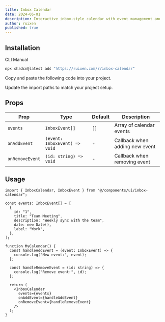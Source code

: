 ```yaml
---
title: Inbox Calendar
date: 2024-06-01
description: Interactive inbox-style calendar with event management and scrollable timeline
author: ruixen
published: true
---
```


<ComponentPreview name="inbox-calendar-demo" category="calendars" />

## Installation

<Tabs defaultValue="cli">

<TabsList>
  <TabsTrigger value="cli">CLI</TabsTrigger>
  <TabsTrigger value="manual">Manual</TabsTrigger>
</TabsList>
<TabsContent value="cli">

```bash
npx shadcn@latest add "https://ruixen.com/r/inbox-calendar"
```

</TabsContent>

<TabsContent value="manual">

<Steps>

<Step>Copy and paste the following code into your project.</Step>

<ComponentSource name="inbox-calendar" />

<Step>Update the import paths to match your project setup.</Step>

</Steps>

</TabsContent>

</Tabs>

## Props

| Prop            | Type                          | Default | Description                    |
| --------------- | ----------------------------- | ------- | ------------------------------ |
| `events`        | `InboxEvent[]`                | `[]`    | Array of calendar events       |
| `onAddEvent`    | `(event: InboxEvent) => void` | -       | Callback when adding new event |
| `onRemoveEvent` | `(id: string) => void`        | -       | Callback when removing event   |

## Usage

```tsx
import { InboxCalendar, InboxEvent } from "@/components/ui/inbox-calendar";

const events: InboxEvent[] = [
  {
    id: "1",
    title: "Team Meeting",
    description: "Weekly sync with the team",
    date: new Date(),
    label: "Work",
  },
];

function MyCalendar() {
  const handleAddEvent = (event: InboxEvent) => {
    console.log("New event:", event);
  };

  const handleRemoveEvent = (id: string) => {
    console.log("Remove event:", id);
  };

  return (
    <InboxCalendar
      events={events}
      onAddEvent={handleAddEvent}
      onRemoveEvent={handleRemoveEvent}
    />
  );
}
```
